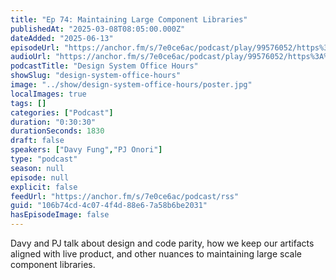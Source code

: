 ```yaml
---
title: "Ep 74: Maintaining Large Component Libraries"
publishedAt: "2025-03-08T08:05:00.000Z"
dateAdded: "2025-06-13"
episodeUrl: "https://anchor.fm/s/7e0ce6ac/podcast/play/99576052/https%3A%2F%2Fd3ctxlq1ktw2nl.cloudfront.net%2Fstaging%2F2025-2-9%2Fb451f310-cb90-b481-bb1d-758a1923e1b9.mp3"
audioUrl: "https://anchor.fm/s/7e0ce6ac/podcast/play/99576052/https%3A%2F%2Fd3ctxlq1ktw2nl.cloudfront.net%2Fstaging%2F2025-2-9%2Fb451f310-cb90-b481-bb1d-758a1923e1b9.mp3"
podcastTitle: "Design System Office Hours"
showSlug: "design-system-office-hours"
image: "../show/design-system-office-hours/poster.jpg"
localImages: true
tags: []
categories: ["Podcast"]
duration: "0:30:30"
durationSeconds: 1830
draft: false
speakers: ["Davy Fung","PJ Onori"]
type: "podcast"
season: null
episode: null
explicit: false
feedUrl: "https://anchor.fm/s/7e0ce6ac/podcast/rss"
guid: "106b74cd-4c07-4f4d-88e6-7a58b6be2031"
hasEpisodeImage: false
---
```

Davy and PJ talk about design and code parity, how we keep our artifacts aligned with live product, and other nuances to maintaining large scale component libraries.

